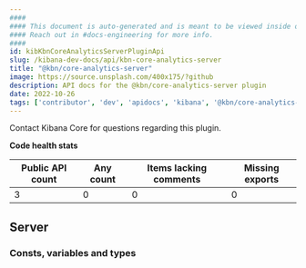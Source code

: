 ```yaml
---
####
#### This document is auto-generated and is meant to be viewed inside our experimental, new docs system.
#### Reach out in #docs-engineering for more info.
####
id: kibKbnCoreAnalyticsServerPluginApi
slug: /kibana-dev-docs/api/kbn-core-analytics-server
title: "@kbn/core-analytics-server"
image: https://source.unsplash.com/400x175/?github
description: API docs for the @kbn/core-analytics-server plugin
date: 2022-10-26
tags: ['contributor', 'dev', 'apidocs', 'kibana', '@kbn/core-analytics-server']
---
```




Contact Kibana Core for questions regarding this plugin.

**Code health stats**

| Public API count  | Any count | Items lacking comments | Missing exports |
|-------------------|-----------|------------------------|-----------------|
| 3 | 0 | 0 | 0 |

## Server

### Consts, variables and types
<DocDefinitionList data={kbnCoreAnalyticsServerObj.server.misc}/>

